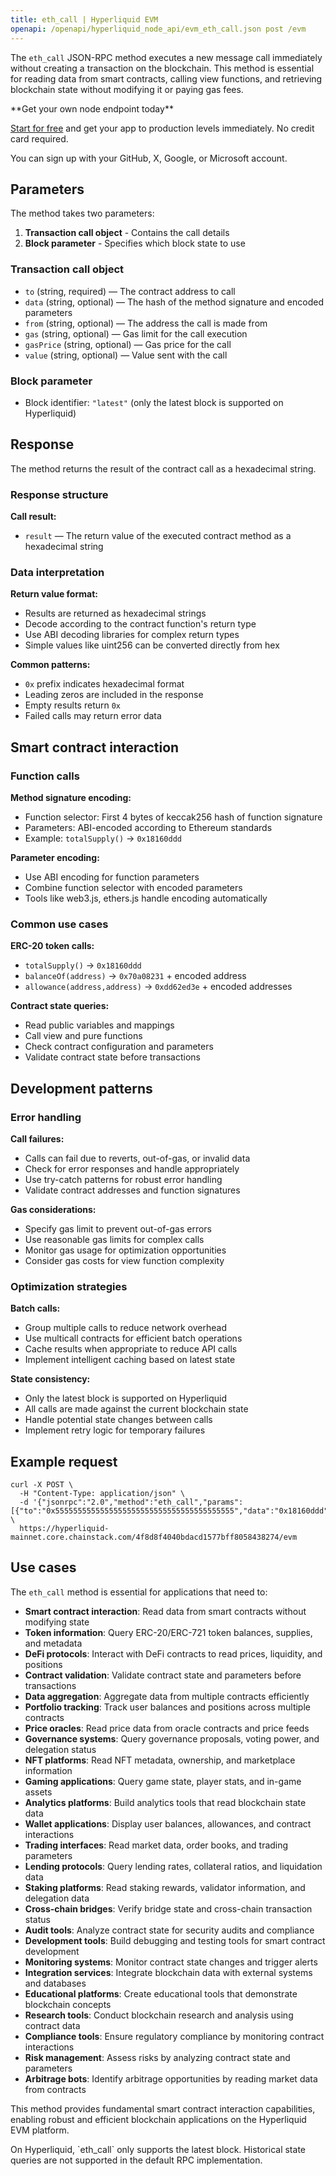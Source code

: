 ```yaml
---
title: eth_call | Hyperliquid EVM
openapi: /openapi/hyperliquid_node_api/evm_eth_call.json post /evm
---
```


The `eth_call` JSON-RPC method executes a new message call immediately without creating a transaction on the blockchain. This method is essential for reading data from smart contracts, calling view functions, and retrieving blockchain state without modifying it or paying gas fees.

<Check>
**Get your own node endpoint today**

[Start for free](https://console.chainstack.com/) and get your app to production levels immediately. No credit card required.

You can sign up with your GitHub, X, Google, or Microsoft account.
</Check>

## Parameters

The method takes two parameters:

1. **Transaction call object** - Contains the call details
2. **Block parameter** - Specifies which block state to use

### Transaction call object

* `to` (string, required) — The contract address to call
* `data` (string, optional) — The hash of the method signature and encoded parameters
* `from` (string, optional) — The address the call is made from
* `gas` (string, optional) — Gas limit for the call execution
* `gasPrice` (string, optional) — Gas price for the call
* `value` (string, optional) — Value sent with the call

### Block parameter

* Block identifier: `"latest"` (only the latest block is supported on Hyperliquid)

## Response

The method returns the result of the contract call as a hexadecimal string.

### Response structure

**Call result:**
- `result` — The return value of the executed contract method as a hexadecimal string

### Data interpretation

**Return value format:**
- Results are returned as hexadecimal strings
- Decode according to the contract function's return type
- Use ABI decoding libraries for complex return types
- Simple values like uint256 can be converted directly from hex

**Common patterns:**
- `0x` prefix indicates hexadecimal format
- Leading zeros are included in the response
- Empty results return `0x`
- Failed calls may return error data

## Smart contract interaction

### Function calls

**Method signature encoding:**
- Function selector: First 4 bytes of keccak256 hash of function signature
- Parameters: ABI-encoded according to Ethereum standards
- Example: `totalSupply()` → `0x18160ddd`

**Parameter encoding:**
- Use ABI encoding for function parameters
- Combine function selector with encoded parameters
- Tools like web3.js, ethers.js handle encoding automatically

### Common use cases

**ERC-20 token calls:**
- `totalSupply()` → `0x18160ddd`
- `balanceOf(address)` → `0x70a08231` + encoded address
- `allowance(address,address)` → `0xdd62ed3e` + encoded addresses

**Contract state queries:**
- Read public variables and mappings
- Call view and pure functions
- Check contract configuration and parameters
- Validate contract state before transactions

## Development patterns

### Error handling

**Call failures:**
- Calls can fail due to reverts, out-of-gas, or invalid data
- Check for error responses and handle appropriately
- Use try-catch patterns for robust error handling
- Validate contract addresses and function signatures

**Gas considerations:**
- Specify gas limit to prevent out-of-gas errors
- Use reasonable gas limits for complex calls
- Monitor gas usage for optimization opportunities
- Consider gas costs for view function complexity

### Optimization strategies

**Batch calls:**
- Group multiple calls to reduce network overhead
- Use multicall contracts for efficient batch operations
- Cache results when appropriate to reduce API calls
- Implement intelligent caching based on latest state

**State consistency:**
- Only the latest block is supported on Hyperliquid
- All calls are made against the current blockchain state
- Handle potential state changes between calls
- Implement retry logic for temporary failures

## Example request

```shell Shell
curl -X POST \
  -H "Content-Type: application/json" \
  -d '{"jsonrpc":"2.0","method":"eth_call","params":[{"to":"0x5555555555555555555555555555555555555555","data":"0x18160ddd"},"latest"],"id":1}' \
  https://hyperliquid-mainnet.core.chainstack.com/4f8d8f4040bdacd1577bff8058438274/evm
```

## Use cases

The `eth_call` method is essential for applications that need to:

* **Smart contract interaction**: Read data from smart contracts without modifying state
* **Token information**: Query ERC-20/ERC-721 token balances, supplies, and metadata
* **DeFi protocols**: Interact with DeFi contracts to read prices, liquidity, and positions
* **Contract validation**: Validate contract state and parameters before transactions
* **Data aggregation**: Aggregate data from multiple contracts efficiently
* **Portfolio tracking**: Track user balances and positions across multiple contracts
* **Price oracles**: Read price data from oracle contracts and price feeds
* **Governance systems**: Query governance proposals, voting power, and delegation status
* **NFT platforms**: Read NFT metadata, ownership, and marketplace information
* **Gaming applications**: Query game state, player stats, and in-game assets
* **Analytics platforms**: Build analytics tools that read blockchain state data
* **Wallet applications**: Display user balances, allowances, and contract interactions
* **Trading interfaces**: Read market data, order books, and trading parameters
* **Lending protocols**: Query lending rates, collateral ratios, and liquidation data
* **Staking platforms**: Read staking rewards, validator information, and delegation data
* **Cross-chain bridges**: Verify bridge state and cross-chain transaction status
* **Audit tools**: Analyze contract state for security audits and compliance
* **Development tools**: Build debugging and testing tools for smart contract development
* **Monitoring systems**: Monitor contract state changes and trigger alerts
* **Integration services**: Integrate blockchain data with external systems and databases
* **Educational platforms**: Create educational tools that demonstrate blockchain concepts
* **Research tools**: Conduct blockchain research and analysis using contract data
* **Compliance tools**: Ensure regulatory compliance by monitoring contract interactions
* **Risk management**: Assess risks by analyzing contract state and parameters
* **Arbitrage bots**: Identify arbitrage opportunities by reading market data from contracts

This method provides fundamental smart contract interaction capabilities, enabling robust and efficient blockchain applications on the Hyperliquid EVM platform.

<Note>
On Hyperliquid, `eth_call` only supports the latest block. Historical state queries are not supported in the default RPC implementation.
</Note>